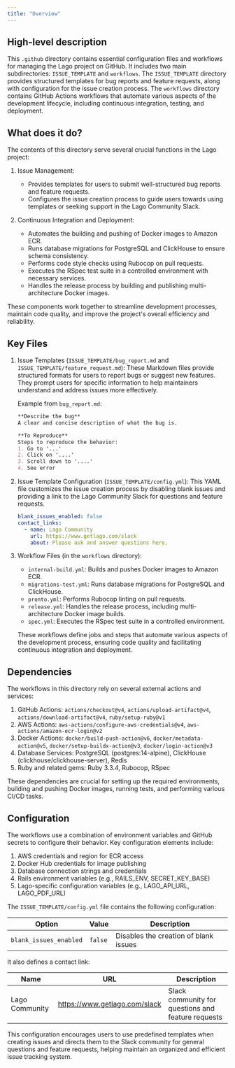 ```yaml
---
title: "Overview"
---
```


## High-level description

This `.github` directory contains essential configuration files and workflows for managing the Lago project on GitHub. It includes two main subdirectories: `ISSUE_TEMPLATE` and `workflows`. The `ISSUE_TEMPLATE` directory provides structured templates for bug reports and feature requests, along with configuration for the issue creation process. The `workflows` directory contains GitHub Actions workflows that automate various aspects of the development lifecycle, including continuous integration, testing, and deployment.

## What does it do?

The contents of this directory serve several crucial functions in the Lago project:

1. Issue Management:
   - Provides templates for users to submit well-structured bug reports and feature requests.
   - Configures the issue creation process to guide users towards using templates or seeking support in the Lago Community Slack.

2. Continuous Integration and Deployment:
   - Automates the building and pushing of Docker images to Amazon ECR.
   - Runs database migrations for PostgreSQL and ClickHouse to ensure schema consistency.
   - Performs code style checks using Rubocop on pull requests.
   - Executes the RSpec test suite in a controlled environment with necessary services.
   - Handles the release process by building and publishing multi-architecture Docker images.

These components work together to streamline development processes, maintain code quality, and improve the project's overall efficiency and reliability.

## Key Files

1. Issue Templates (`ISSUE_TEMPLATE/bug_report.md` and `ISSUE_TEMPLATE/feature_request.md`):
   These Markdown files provide structured formats for users to report bugs or suggest new features. They prompt users for specific information to help maintainers understand and address issues more effectively.

   Example from `bug_report.md`:
   ```markdown
   **Describe the bug**
   A clear and concise description of what the bug is.

   **To Reproduce**
   Steps to reproduce the behavior:
   1. Go to '...'
   2. Click on '....'
   3. Scroll down to '....'
   4. See error
   ```

2. Issue Template Configuration (`ISSUE_TEMPLATE/config.yml`):
   This YAML file customizes the issue creation process by disabling blank issues and providing a link to the Lago Community Slack for questions and feature requests.

   ```yaml
   blank_issues_enabled: false
   contact_links:
     - name: Lago Community
       url: https://www.getlago.com/slack
       about: Please ask and answer questions here.
   ```

3. Workflow Files (in the `workflows` directory):
   - `internal-build.yml`: Builds and pushes Docker images to Amazon ECR.
   - `migrations-test.yml`: Runs database migrations for PostgreSQL and ClickHouse.
   - `pronto.yml`: Performs Rubocop linting on pull requests.
   - `release.yml`: Handles the release process, including multi-architecture Docker image builds.
   - `spec.yml`: Executes the RSpec test suite in a controlled environment.

   These workflows define jobs and steps that automate various aspects of the development process, ensuring code quality and facilitating continuous integration and deployment.

## Dependencies

The workflows in this directory rely on several external actions and services:

1. GitHub Actions: `actions/checkout@v4`, `actions/upload-artifact@v4`, `actions/download-artifact@v4`, `ruby/setup-ruby@v1`
2. AWS Actions: `aws-actions/configure-aws-credentials@v4`, `aws-actions/amazon-ecr-login@v2`
3. Docker Actions: `docker/build-push-action@v6`, `docker/metadata-action@v5`, `docker/setup-buildx-action@v3`, `docker/login-action@v3`
4. Database Services: PostgreSQL (postgres:14-alpine), ClickHouse (clickhouse/clickhouse-server), Redis
5. Ruby and related gems: Ruby 3.3.4, Rubocop, RSpec

These dependencies are crucial for setting up the required environments, building and pushing Docker images, running tests, and performing various CI/CD tasks.

## Configuration

The workflows use a combination of environment variables and GitHub secrets to configure their behavior. Key configuration elements include:

1. AWS credentials and region for ECR access
2. Docker Hub credentials for image publishing
3. Database connection strings and credentials
4. Rails environment variables (e.g., RAILS_ENV, SECRET_KEY_BASE)
5. Lago-specific configuration variables (e.g., LAGO_API_URL, LAGO_PDF_URL)

The `ISSUE_TEMPLATE/config.yml` file contains the following configuration:

| Option | Value | Description |
|--------|-------|-------------|
| `blank_issues_enabled` | `false` | Disables the creation of blank issues |

It also defines a contact link:

| Name | URL | Description |
|------|-----|-------------|
| Lago Community | https://www.getlago.com/slack | Slack community for questions and feature requests |

This configuration encourages users to use predefined templates when creating issues and directs them to the Slack community for general questions and feature requests, helping maintain an organized and efficient issue tracking system.